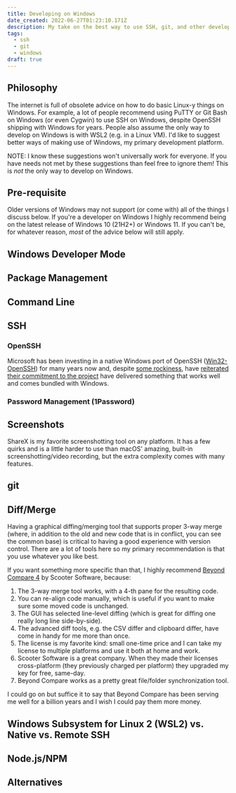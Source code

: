 ```yaml
---
title: Developing on Windows
date_created: 2022-06-27T01:23:10.171Z
description: My take on the best way to use SSH, git, and other developer tools on Windows
tags:
  - ssh
  - git
  - windows
draft: true
---
```


## Philosophy

The internet is full of obsolete advice on how to do basic Linux-y things on Windows. For example, a lot of people recommend using PuTTY or Git Bash on Windows (or even Cygwin) to use SSH on Windows, despite OpenSSH shipping with Windows for years. People also assume the only way to develop on Windows is with WSL2 (e.g. in a Linux VM). I'd like to suggest better ways of making use of Windows, my primary development platform.

NOTE: I know these suggestions won't universally work for everyone. If you have needs not met by these suggestions than feel free to ignore them! This is _not_ the only way to develop on Windows.

## Pre-requisite

Older versions of Windows may not support (or come with) all of the things I discuss below. If you're a developer on Windows I highly recommend being on the latest release of Windows 10 (21H2+) or Windows 11. If you can't be, for whatever reason, _most_ of the advice below will still apply.

## Windows Developer Mode

## Package Management

## Command Line

## SSH

### OpenSSH

Microsoft has been investing in a native Windows port of OpenSSH ([Win32-OpenSSH](https://github.com/PowerShell/Win32-OpenSSH/)) for many years now and, despite [some rockiness](https://github.com/PowerShell/Win32-OpenSSH/issues/1693#issuecomment-825931003), have [reiterated their commitment to the project](https://github.com/PowerShell/Win32-OpenSSH/issues/1693#issuecomment-829520885) have delivered something that works well and comes bundled with Windows.

### Password Management (1Password)

## Screenshots

ShareX is my favorite screenshotting tool on any platform. It has a few quirks and is a little harder to use than macOS' amazing, built-in screenshotting/video recording, but the extra complexity comes with many features.

## git

## Diff/Merge

Having a graphical diffing/merging tool that supports proper 3-way merge (where, in addition to the old and new code that is in conflict, you can see the common base) is critical to having a good experience with version control. There are a lot of tools here so my primary recommendation is that you use whatever you like best.

If you want something more specific than that, I highly recommend [Beyond Compare 4](https://www.scootersoftware.com/index.php) by Scooter Software, because:

1. The 3-way merge tool works, with a 4-th pane for the resulting code.
1. You can re-align code manually, which is useful if you want to make sure some moved code is unchanged.
1. The GUI has selected line-level diffing (which is great for diffing one really long line side-by-side).
1. The advanced diff tools, e.g. the CSV differ and clipboard differ, have come in handy for me more than once.
1. The license is my favorite kind: small one-time price and I can take my license to multiple platforms and use it both at home and work.
1. Scooter Software is a great company. When they made their licenses cross-platform (they previously charged per platform) they upgraded my key for free, same-day.
1. Beyond Compare works as a pretty great file/folder synchronization tool.

I could go on but suffice it to say that Beyond Compare has been serving me well for a billion years and I wish I could pay them more money.

## Windows Subsystem for Linux 2 (WSL2) vs. Native vs. Remote SSH

## Node.js/NPM

## Alternatives
